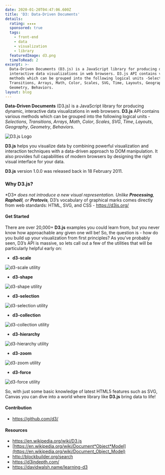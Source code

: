 ```yaml
---
date: 2020-01-20T04:47:06.600Z
title: 'D3: Data-Driven Documents'
details:
  rating: ★★★★
  sponsored: true
  tags:
    - front-end
    - data
    - visualization
    - library
  featuredImage: d3.png
  timeToRead: 2
excerpt: >-
  Data-Driven Documents (D3.js) is a JavaScript library for producing dynamic,
  interactive data visualizations in web browsers. D3.js API contains various
  methods which can be grouped into the following logical units -Selections,
  Transitions, Arrays, Math, Color, Scales, SVG, Time, Layouts, Geography,
  Geometry, Behaviors.
layout: blog
---
```


**Data-Driven Documents** (D3.js) is a JavaScript library for producing dynamic, interactive data visualizations in web browsers. **D3.js** API contains various methods which can be grouped into the following logical units -_Selections_, _Transitions_, _Arrays_, _Math_, _Color_, _Scales_, _SVG_, _Time_, _Layouts_, _Geography_, _Geometry_, _Behaviors_.

![D3.js Logo](https://i2.wp.com/pbiswas101.files.wordpress.com/2018/07/d3.jpg?w=312&h=161 'D3')

**D3.js** helps you visualize data by combining powerful visualization and interaction techniques with a data-driven approach to DOM manipulation. It also provides full capabilities of modern browsers by designing the right visual interface for your data.

**D3.js** version 1.0.0 was released back in 18 February 2011.

### Why D3.js?

\*D3\* _does not introduce a new visual representation. Unlike **Processing**, **Raphaël**, or **Protovis**,_ D3’s vocabulary of graphical marks comes directly from web standards: HTML, SVG, and CSS - <https://d3js.org/>

#### Get Started

There are over 20,000+ **D3.js** examples you could learn from, but you never know how approachable any given one will be! So, the question is - how do you build up your visualization from first principles? As you’ve probably seen, D3’s API is massive, so lets call out a few of the utilities that will be particularly helpful early on:

- **d3-scale**

![d3-scale utility](https://i0.wp.com/pbiswas101.files.wordpress.com/2018/07/scale.png?w=400&h=100)

- **d3-shape**

![d3-shape utility](https://i0.wp.com/pbiswas101.files.wordpress.com/2018/07/shape.png?w=400&h=100)

- **d3-selection**

![d3-selection utility](https://i0.wp.com/pbiswas101.files.wordpress.com/2018/07/selection.gif?w=400&h=100)

- **d3-collection**

![d3-collection utility](https://i0.wp.com/pbiswas101.files.wordpress.com/2018/07/collection.png?w=400&h=100)

- **d3-hierarchy**

![d3-hierarchy utility](https://i2.wp.com/pbiswas101.files.wordpress.com/2018/07/hierarchy.png?w=400&h=100)

- **d3-zoom**

![d3-zoom utility](https://i1.wp.com/pbiswas101.files.wordpress.com/2018/07/zoom.gif?w=400&h=100)

- **d3-force**

![d3-force utility](https://i1.wp.com/pbiswas101.files.wordpress.com/2018/07/force.gif?w=400&h=100)

So, with just some basic knowledge of latest HTML5 features such as SVG, Canvas you can dive into a world where library like **D3.js** bring data to life!

#### Contribution

- <https://github.com/d3/>

#### Resources

- <https://en.wikipedia.org/wiki/D3.js>
- [https://en.wikipedia.org/wiki/Document*Object*Model](https://en.wikipedia.org/wiki/Document_Object_Model)
- <http://blockbuilder.org/search>
- <https://d3indepth.com/>
- <https://davidwalsh.name/learning-d3>
